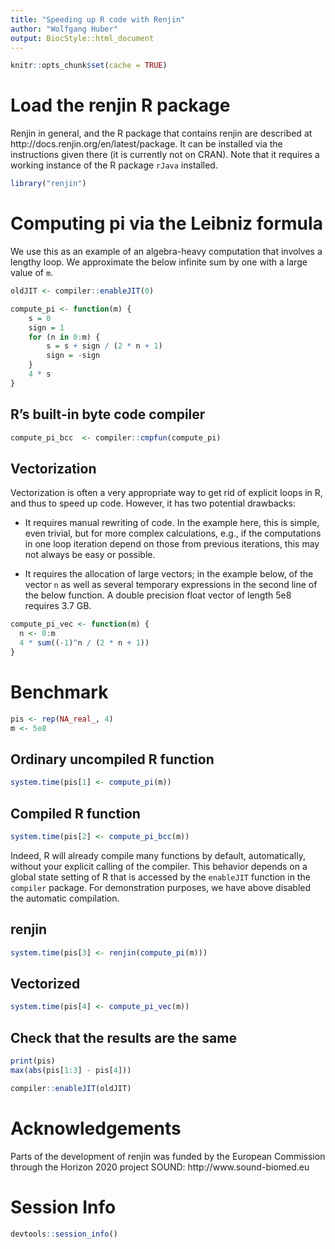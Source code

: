 ```yaml
---
title: "Speeding up R code with Renjin"
author: "Wolfgang Huber"
output: BiocStyle::html_document
---
```


```r
knitr::opts_chunk$set(cache = TRUE)
```

# Load the renjin R package

Renjin in general, and the R package that contains renjin are described at http://docs.renjin.org/en/latest/package. It can be installed via the instructions given there (it is currently not on CRAN). Note that it requires a working instance of the R package `rJava` installed.

```r
library("renjin")
```

# Computing pi via the Leibniz formula

We use this as an example of an algebra-heavy computation that involves a lengthy loop.
We approximate the below infinite sum by one with a large value of `m`.

\begin{equation}
\frac{\pi}{4} =  \lim_{m\to\infty}\sum_{n=0}^{m} \frac{(-1)^n}{2n+1}
\end{equation}

```r
oldJIT <- compiler::enableJIT(0)
```

```r
compute_pi <- function(m) {
    s = 0
    sign = 1
    for (n in 0:m) {
        s = s + sign / (2 * n + 1)
        sign = -sign
    }
    4 * s
}
```

## R's built-in byte code compiler

```r
compute_pi_bcc  <- compiler::cmpfun(compute_pi) 
```

## Vectorization 

Vectorization is often a very appropriate way to get rid of explicit loops in R, and thus to speed up code. However, it has two potential drawbacks:

- It requires manual rewriting of code. In the example here, this is simple, even trivial, but for more complex calculations, e.g., if the computations in one loop iteration depend on those from previous iterations, this may not always be easy or possible.

- It requires the allocation of large vectors; in the example below, of the vector `n` as well as several temporary expressions in the second line of the below function. A double precision float vector of length 5e8 requires 3.7 GB.

```r
compute_pi_vec <- function(m) {
  n <- 0:m
  4 * sum((-1)^n / (2 * n + 1))
}
```

# Benchmark

```r
pis <- rep(NA_real_, 4)
m <- 5e8
```

## Ordinary uncompiled R function

```r
system.time(pis[1] <- compute_pi(m))
```

<!-- Note that we **reduced `m` by a factor of 10** here to limit runtime. -->

## Compiled R function

```r
system.time(pis[2] <- compute_pi_bcc(m))
```

Indeed, R will already compile many functions by default, automatically, without your explicit calling of the compiler. This behavior depends on a global state setting of R that is accessed by the `enableJIT` function in the `compiler` package. For demonstration purposes, we have above disabled the automatic compilation.

## renjin 

```r
system.time(pis[3] <- renjin(compute_pi(m)))
```

## Vectorized

```r
system.time(pis[4] <- compute_pi_vec(m))
```

## Check that the results are the same

```r
print(pis)
max(abs(pis[1:3] - pis[4]))
```

<!-- .. at least for the 2nd to 4th calculation; for the 1st we had used a smaller `m`. -->

```r
compiler::enableJIT(oldJIT)
```

# Acknowledgements

Parts of the development of renjin was funded by the European Commission through the Horizon 2020 project SOUND: http://www.sound-biomed.eu

# Session Info

```r
devtools::session_info()
```
